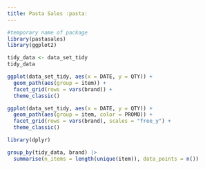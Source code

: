```yaml
---
title: Pasta Sales :pasta:
---
```


```r
#temporary name of package
library(pastasales)
library(ggplot2)
```


```r
tidy_data <- data_set_tidy
tidy_data
```


```r
ggplot(data_set_tidy, aes(x = DATE, y = QTY)) +
  geom_path(aes(group = item)) +
  facet_grid(rows = vars(brand)) +
  theme_classic()
```

```r
ggplot(data_set_tidy, aes(x = DATE, y = QTY)) +
  geom_path(aes(group = item, color = PROMO)) +
  facet_grid(rows = vars(brand), scales = "free_y") +
  theme_classic()
```


```r
library(dplyr)

group_by(tidy_data, brand) |>
  summarise(n_items = length(unique(item)), data_points = n())

```

